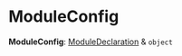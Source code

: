 
# ModuleConfig

 **ModuleConfig**: [ModuleDeclaration](../../types/types.ModuleDeclaration.mdx) & `object`
